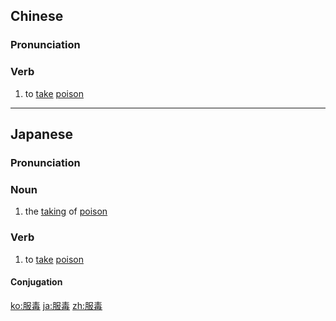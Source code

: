 ==Chinese==
{{zh-forms}}

===Pronunciation===
{{zh-pron
|m=fúdú
|c=fuk6 duk6
|mn=ho̍k-to̍k
|cat=v
}}

===Verb===
{{zh-verb}}

# to [[take]] [[poison]]
#: {{zh-x|服毒自殺|to commit suicide by taking poison}}

----

==Japanese==
{{ja-kanjitab|ふく|どく|yomi=o}}

===Pronunciation===
{{ja-pron|ふくどく|y=o}}

===Noun===
{{ja-noun|ふくどく}}

# the [[take|taking]] of [[poison]]
#:{{ja-usex|服毒自殺|ふくどく じさつ|suicide by self-poisoning}}

===Verb===
{{ja-verb-suru|ふくどく}}

#to [[take]] [[poison]]

====Conjugation====
{{ja-suru|ふくどく}}

[[ko:服毒]]
[[ja:服毒]]
[[zh:服毒]]